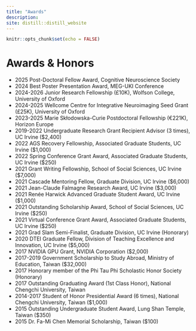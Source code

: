 ```yaml
---
title: "Awards"
description:
site: distill::distill_website
---
```


```r
knitr::opts_chunk$set(echo = FALSE)
```

# Awards & Honors
- 2025 Post-Doctoral Fellow Award, Cognitive Neuroscience Society
- 2024 Best Poster Presentation Award, MEG-UKI Conference
- 2024-2026	Junior Research Fellowship (£10K), Wolfson College, University of Oxford
- 2024-2025	Wellcome Centre for Integrative Neuroimaging Seed Grant (£25K), University of Oxford
- 2023-2025	Marie Skłodowska-Curie Postdoctoral Fellowship (€221K), Horizon Europe
- 2019-2022	Undergraduate Research Grant Recipient Advisor (3 times), UC Irvine ($2,400)
- 2022 AGS Recovery Fellowship, Associated Graduate Students, UC Irvine ($1,000)
- 2022 Spring Conference Grant Award, Associated Graduate Students, UC Irvine ($250)
- 2021 Grant Writing Fellowship, School of Social Sciences, UC Irvine ($7,000)
- 2021 Cascade Mentoring Fellow, Graduate Division, UC Irvine ($6,000)
- 2021 Jean-Claude Falmagne Research Award, UC Irvine ($3,000)
- 2021 Renée Harwick Advanced Graduate Student Award, UC Irvine ($1,000)
- 2021 Outstanding Scholarship Award, School of Social Sciences, UC Irvine ($250)
- 2021 Virtual Conference Grant Award, Associated Graduate Students, UC Irvine ($250)
- 2021 Grad Slam Semi-Finalist, Graduate Division, UC Irvine (Honorary)
- 2020 DTEI Graduate Fellow, Division of Teaching Excellence and Innovation, UC Irvine ($5,000)
- 2017 NVIDIA GPU Grant, NVIDIA Corporation ($2,000)
- 2017-2019	Government Scholarship to Study Abroad, Ministry of Education, Taiwan ($32,000)
- 2017 Honorary member of the Phi Tau Phi Scholastic Honor Society (Honorary)
- 2017 Outstanding Graduating Award (1st Class Honor), National Chengchi University, Taiwan
- 2014-2017	Student of Honor Presidential Award (6 times), National Chengchi University, Taiwan ($1,000)
- 2015 Outstanding Undergraduate Student Award, Lung Shan Temple, Taiwan ($350)
- 2015 Dr. Fa-Mi Chen Memorial Scholarship, Taiwan ($100)